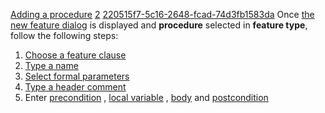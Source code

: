 [[Property:title|Adding a procedure]]
[[Property:weight|2]]
[[Property:uuid|220515f7-5c16-2648-fcad-74d3fb1583da]]
Once [[Opening the new feature dialog|the new feature dialog]]  is displayed and '''procedure''' selected in '''feature type''', follow the following steps: 
#  [[Feature clauses|Choose a feature clause]]  
#  [[Name field|Type a name]]  
#  [[Argument list|Select formal parameters]]  
#  [[Header comment|Type a header comment]]  
# Enter [[Precondition|precondition]] , [[Local variable|local variable]] , [[Feature body|body]]  and [[Postcondition|postcondition]]  

